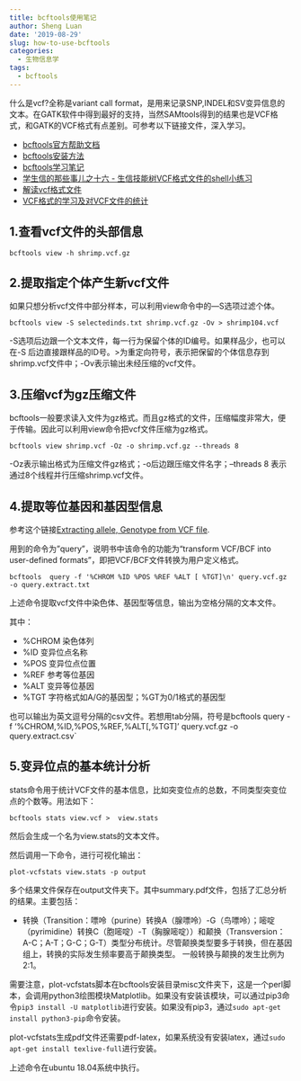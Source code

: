 ```yaml
---
title: bcftools使用笔记
author: Sheng Luan
date: '2019-08-29'
slug: how-to-use-bcftools
categories:
  - 生物信息学
tags:
  - bcftools
---
```


什么是vcf?全称是variant call format，是用来记录SNP,INDEL和SV变异信息的文本。在GATK软件中得到最好的支持，当然SAMtools得到的结果也是VCF格式，和GATK的VCF格式有点差别。可参考以下链接文件，深入学习。

* [bcftools官方帮助文档](http://www.htslib.org/doc/bcftools.html)
* [bcftools安装方法](https://samtools.github.io/bcftools/)
* [bcftools学习笔记](https://www.jianshu.com/p/5ad625969b23)
* [学生信的那些事儿之十六 - 生信技能树VCF格式文件的shell小练习](https://www.jianshu.com/p/defbee977fa8)
* [解读vcf格式文件](https://www.jianshu.com/p/aa9f762f5c79)
* [VCF格式的学习及对VCF文件的统计](https://www.jianshu.com/p/38f734ae47f5)

## 1.查看vcf文件的头部信息

`bcftools view -h shrimp.vcf.gz`

## 2.提取指定个体产生新vcf文件

如果只想分析vcf文件中部分样本，可以利用view命令中的—S选项过滤个体。

`bcftools view -S selectedinds.txt shrimp.vcf.gz -Ov > shrimp104.vcf`  

-S选项后边跟一个文本文件，每一行为保留个体的ID编号。如果样品少，也可以 在-S 后边直接跟样品的ID号。>为重定向符号，表示把保留的个体信息存到shrimp.vcf文件中；-Ov表示输出未经压缩的vcf文件。

## 3.压缩vcf为gz压缩文件

bcftools一般要求读入文件为gz格式。而且gz格式的文件，压缩幅度非常大，便于传输。因此可以利用view命令把vcf文件压缩为gz格式。

`bcftools view shrimp.vcf -Oz -o shrimp.vcf.gz --threads 8`

-Oz表示输出格式为压缩文件gz格式；-o后边跟压缩文件名字；--threads 8 表示通过8个线程并行压缩shrimp.vcf文件。

## 4.提取等位基因和基因型信息

参考这个链接[Extracting allele, Genotype from VCF file](https://www.biostars.org/p/312304/).  

用到的命令为"query"，说明书中该命令的功能为“transform VCF/BCF into user-defined formats”，即把VCF/BCF文件转换为用户定义格式。

`bcftools  query -f '%CHROM %ID %POS %REF %ALT [ %TGT]\n' query.vcf.gz -o query.extract.txt`

上述命令提取vcf文件中染色体、基因型等信息，输出为空格分隔的文本文件。

其中：

* %CHROM 染色体列
* %ID 变异位点名称
* %POS 变异位点位置
* %REF 参考等位基因
* %ALT 变异等位基因
* %TGT 字符格式如A/G的基因型；%GT为0/1格式的基因型

也可以输出为英文逗号分隔的csv文件。若想用tab分隔，符号是\t

`bcftools  query -f '%CHROM,%ID,%POS,%REF,%ALT[,%TGT]\n' query.vcf.gz -o query.extract.csv`

## 5.变异位点的基本统计分析

stats命令用于统计VCF文件的基本信息，比如突变位点的总数，不同类型突变位点的个数等。用法如下：

`bcftools stats view.vcf >  view.stats`

然后会生成一个名为view.stats的文本文件。

然后调用一下命令，进行可视化输出：

`plot-vcfstats view.stats -p output`

多个结果文件保存在output文件夹下。其中summary.pdf文件，包括了汇总分析的结果。主要包括：

* 转换（Transition：嘌呤（purine）转换A（腺嘌呤）-G（鸟嘌呤）；嘧啶（pyrimidine）转换C（胞嘧啶）-T（胸腺嘧啶））和颠换（Transversion：A-C；A-T；G-C；G-T）类型分布统计。尽管颠换类型要多于转换，但在基因组上，转换的实际发生频率要高于颠换类型。 一般转换与颠换的发生比例为2:1。

需要注意，plot-vcfstats脚本在bcftools安装目录misc文件夹下，这是一个perl脚本，会调用python3绘图模块Matplotlib。如果没有安装该模块，可以通过pip3命令`pip3 install -U matplotlib`进行安装。如果没有pip3，通过`sudo apt-get install python3-pip`命令安装。

plot-vcfstats生成pdf文件还需要pdf-latex，如果系统没有安装latex，通过`sudo apt-get install texlive-full`进行安装。

上述命令在ubuntu 18.04系统中执行。